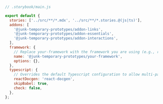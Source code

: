 ```js
// .storybook/main.js

export default {
  stories: ['../src/**/*.mdx', '../src/**/*.stories.@(js|ts)'],
  addons: [
    '@junk-temporary-prototypes/addon-links',
    '@junk-temporary-prototypes/addon-essentials',
    '@junk-temporary-prototypes/addon-interactions',
  ],
  framework: {
    // Replace your-framework with the framework you are using (e.g., react-webpack5, vue3-webpack5)
    name: '@junk-temporary-prototypes/your-framework',
    options: {},
  },
  typescript: {
    // Overrides the default Typescript configuration to allow multi-package components to be documented via Autodocs.
    reactDocgen: 'react-docgen',
    skipBabel: true,
    check: false,
  },
};
```
